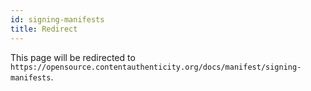 ```yaml
---
id: signing-manifests
title: Redirect
---
```



<Redirect to="../signing/" />

This page will be redirected to `https://opensource.contentauthenticity.org/docs/manifest/signing-manifests`.
